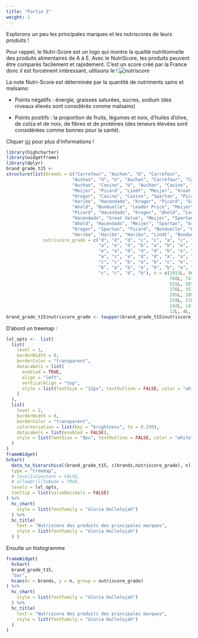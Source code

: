 ```yaml
---
title: "Partie 3"
weight: 1
---
```


Explorons un peu les principales marques et les nutriscores de leurs produits !

Pour rappel, le Nutri-Score est un logo qui montre la qualité nutritionnelle des produits alimentaires de A à E. Avec le NutriScore, les produits peuvent être comparés facilement et rapidement. C'est un score créé par la France donc il est forcément intéressant, utilisons le !
![nutriscore](images/nutriscore-a.png)

La note Nutri-Score est déterminée par la quantité de nutriments sains et malsains:

- Points négatifs : énergie, graisses saturées, sucres, sodium (des niveaux élevés sont considérés comme malsains)

- Points positifs : la proportion de fruits, légumes et noix, d'huiles d'olive, de colza et de noix, de fibres et de protéines (des teneurs élevées sont considérées comme bonnes pour la santé).

Cliquer [ici](https://world.openfoodfacts.org/nutriscore) pour plus d'informations !

```r
library(highcharter)
library(widgetframe)
library(dplyr)
brand_grade_t15 <- 
structure(list(brands = c("Carrefour", "Auchan", "U", "Carrefour", 
                         "Auchan", "U", "U", "Auchan", "Carrefour", "Carrefour", "Casino", 
                         "Auchan", "Casino", "U", "Auchan", "Casino", "Carrefour", "U", 
                         "Meijer", "Picard", "Lindt", "Meijer", "Great Value", "Leader Price", 
                         "Kroger", "Casino", "Casino", "Spartan", "Picard", "Leader Price", 
                         "Haribo", "Hacendado", "Kroger", "Picard", "Great Value", "Hacendado", 
                         "Ahold", "Bonduelle", "Leader Price", "Meijer", "Spartan", "Leader Price", 
                         "Picard", "Hacendado", "Kroger", "Ahold", "Leader Price", "Ahold", 
                         "Hacendado", "Great Value", "Meijer", "Spartan", "Kroger", "Ahold", 
                         "Ahold", "Hacendado", "Meijer", "Spartan", "Great Value", "Great Value", 
                         "Kroger", "Spartan", "Picard", "Bonduelle", "Lindt", "Bonduelle", 
                         "Haribo", "Haribo", "Haribo", "Lindt", "Bonduelle", "Lindt"), 
              nutriscore_grade = c("d", "d", "d", "c", "c", "a", "c", "a", 
                                   "a", "e", "d", "b", "a", "b", "e", "c", "b", "e", "d", "a", 
                                   "e", "a", "d", "d", "d", "b", "e", "d", "d", "c", "d", "c", 
                                   "a", "c", "a", "d", "d", "a", "a", "c", "a", "e", "b", "a", 
                                   "c", "c", "b", "a", "b", "c", "e", "c", "e", "b", "e", "e", 
                                   "b", "e", "b", "e", "b", "b", "e", "b", "d", "c", "e", "b", 
                                   "c", "c", "d", "b"), n = c(1015L, 967L, 959L, 894L, 791L, 
                                                              768L, 743L, 729L, 668L, 604L, 594L, 549L, 531L, 521L, 520L, 
                                                              515L, 507L, 502L, 475L, 440L, 429L, 423L, 407L, 407L, 383L, 
                                                              376L, 337L, 332L, 331L, 327L, 322L, 306L, 306L, 299L, 296L, 
                                                              295L, 289L, 284L, 280L, 277L, 262L, 259L, 258L, 241L, 228L, 
                                                              219L, 218L, 217L, 212L, 199L, 186L, 168L, 156L, 148L, 147L, 
                                                              142L, 141L, 140L, 137L, 119L, 111L, 93L, 84L, 53L, 24L, 13L, 
                                                              12L, 4L, 3L, 2L, 1L, 1L)), row.names = c(NA, -72L), class = c("data.frame"))
brand_grade_t15$nutriscore_grade <- toupper(brand_grade_t15$nutriscore_grade)
```

D'abord un treemap :

```r
lvl_opts <-  list(
  list(
    level = 1,
    borderWidth = 0,
    borderColor = "transparent",
    dataLabels = list(
      enabled = TRUE,
      align = "left",
      verticalAlign = "top",
      style = list(fontSize = "12px", textOutline = FALSE, color = "white")
    )
  ),
  list(
    level = 2,
    borderWidth = 0,
    borderColor = "transparent",
    colorVariation = list(key = "brightness", to = 0.250),
    dataLabels = list(enabled = FALSE),
    style = list(fontSize = "8px", textOutline = FALSE, color = "white")
  )
)
frameWidget(
hchart(
  data_to_hierarchical(brand_grade_t15, c(brands,nutriscore_grade), n),
  type = "treemap",
  # levelIsConstant = FALSE,
  # allowDrillToNode = TRUE,
  levels = lvl_opts,
  tooltip = list(valueDecimals = FALSE)
) %>% 
  hc_chart(
    style = list(fontFamily = "Gloria Hallelujah")
  ) %>% 
  hc_title(
    text = "Nutriscore des produits des principales marques",
    style = list(fontFamily = "Gloria Hallelujah")
  ) )
```

Ensuite un histogramme
```r
frameWidget(
  hchart(
  brand_grade_t15, 
  "bar",
  hcaes(x = brands, y = n, group = nutriscore_grade)
) %>% 
  hc_chart(
    style = list(fontFamily = "Gloria Hallelujah")
  ) %>% 
  hc_title(
    text = "Nutriscore des produits des principales marques",
    style = list(fontFamily = "Gloria Hallelujah")
  ) 
)
```

